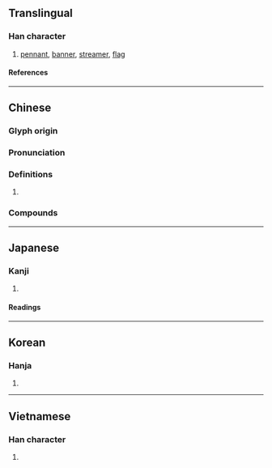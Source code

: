 {{character info/new}}
==Translingual==

===Han character===
{{Han char|rn=50|rad=巾|as=12|sn=15|four=42269|canj=LBHDW|ids=⿰巾番}}

# [[pennant]], [[banner]], [[streamer]], [[flag]]

====References====
{{Han ref|kx=0336.260|dkj=09086|dj=0643.240|hdz=10754.140|uh=5E61}}

----

==Chinese==
{{zh-forms}}

===Glyph origin===
{{Han etym}}

===Pronunciation===
{{zh-pron
|m=fān
|c=faan1
|mn=hoân
|mc=y
|oc=y
|cat=
}}

===Definitions===
{{zh-hanzi}}

# {{rfdef|zh}}

===Compounds===
{{zh-der|三幡|中幡會|八幡|幡信|幡兒|幡布|幡幟|幡幡|幡然|幡然悔悟|幡蓋|幢幡|引路幡|打幡|揚幡招魂|揚幡擂鼓|白幡|白虎幡|紙幡兒|素幡|靈頭幡|經幡}}

----

==Japanese==

===Kanji===
{{ja-kanji|grade=|rs=巾12}}

# {{rfdef|ja|sort=巾12}}

====Readings====
{{ja-readings
|kanon=はん
|kanyoon=ばん, まん
|kun=はた-
|nanori=は, わた
}}

----

==Korean==

===Hanja===
{{ko-hanja|번}}

# {{rfdef|ko|sort=巾12}}

----

==Vietnamese==

===Han character===
{{vi-readings|rs=巾12|reading=phan}}

# {{rfdef|vi|sort=巾12}}